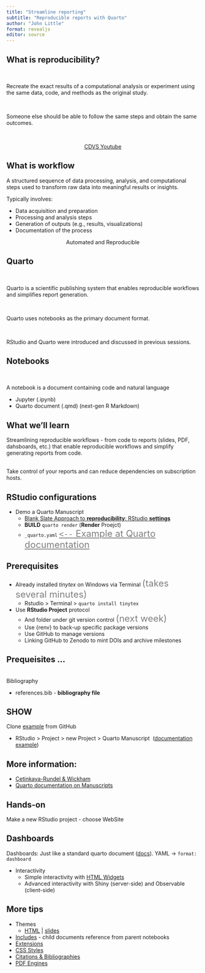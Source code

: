 ```yaml
---
title: "Streamline reporting"
subtitle: "Reproducible reports with Quarto"
author: "John Little"
format: revealjs
editor: source
---
```


## What is reproducibility?

\

Recreate the exact results of a computational analysis or experiment using the same data, code, and methods as the original study.

\

Someone else should be able to follow the same steps and obtain the same outcomes.

\

<center>[CDVS Youtube](https://www.youtube.com/playlist?list=PLXsA_OlR0o0PcuagC_TUl32RULZkLHI1D)</center>

## What is workflow

A structured sequence of data processing, analysis, and computational steps used to transform raw data into meaningful results or insights.\

Typically involves:

-   Data acquisition and preparation
-   Processing and analysis steps
-   Generation of outputs (e.g., results, visualizations)
-   Documentation of the process

<center>Automated and Reproducible</center>

## Quarto

\

Quarto is a scientific publishing system that enables reproducible workflows and simplifies report generation.

\

Quarto uses notebooks as the primary document format.

\

RStudio and Quarto were introduced and discussed in previous sessions.

## Notebooks

\

A notebook is a document containing code and natural language

-   Jupyter (.ipynb)
-   Quarto document (.qmd) (next-gen R Markdown)

## What we'll learn

Streamlining reproducible workflows - from code to reports (slides, PDF, dahsboards, etc.) that enable reproducible workflows and simplify generating reports from code.

\
Take control of your reports and can reduce dependencies on subscription hosts.

## RStudio configurations

-   Demo a Quarto Manuscript
    -   [Blank Slate Approach to **reproducibility**: RStudio **settings**](%5BRStudio%20User%20Guide%20-%20Get%20Started%20(posit.co)%5D(https://docs.posit.co/ide/user/ide/get-started/#blank-slate))
    -   **BUILD** `quarto render` (**Render** Proejct)
    -   `_quarto.yaml` [`<--` Example at Quarto documentation](https://quarto.org/docs/authoring/front-matter.html){style="color: grey; font-size: x-large;"}

## Prerequisites

-   Already installed _tinytex_ on Windows via Terminal [(takes several minutes)]{style="color: grey; font-size: x-large;"}
    -   Rstudio \> Terminal \> `quarto install tinytex`
-   Use **RStudio Project** protocol 
    -   And folder under git version control [(next week)]{style="color: grey; font-size: x-large;"}
    -   Use {renv} to back-up specific package versions
    -   Use GitHub to manage versions
    -   Linking GitHub to Zenodo to mint DOIs and archive milestones

## Prequeisites ...

\
Bibliography

-   references.bib - **bibliography file**

## SHOW

Clone [example](https://github.com/quarto-ext/manuscript-template-rstudio) from GitHub

-   RStudio \> Project \> new Project \> Quarto Manuscript  \ ([documentation example](https://github.com/quarto-ext/manuscript-template-rstudio))

## More information:

-   [Çetinkaya-Rundel & Wickham](https://mine-cetinkaya-rundel.github.io/quarto-jsm24/4-manuscripts/4-manuscripts.html)
-   [Quarto documentation on Manuscripts](%5BQuarto%20Manuscripts%20–%20Quarto%5D(https://quarto.org/docs/manuscripts/))

## Hands-on

Make a new RStudio project - choose WebSite

## Dashboards

Dashboards: Just like a standard quarto document ([docs](%5BQuarto%20Dashboards%20–%20Quarto%5D(https://quarto.org/docs/dashboards/))). YAML -\> `format: dashboard`

-   Interactivity
    -   Simple interactivity with [HTML Widgets](%5Bhtmlwidgets%20for%20R%5D(https://www.htmlwidgets.org/))
    -   Advanced interactivity with Shiny (server-side) and Observable (client-side)

## More tips

-   Themes
    -   [HTML](%5BHTML%20Theming%20–%20Quarto%5D(https://quarto.org/docs/output-formats/html-themes.html)) \| [slides](%5BReveal%20Themes%20–%20Quarto%5D(https://quarto.org/docs/presentations/revealjs/themes.html))
-   [Includes](%5BIncludes%20–%20Quarto%5D(https://quarto.org/docs/authoring/includes.html)) - child documents reference from parent notebooks
-   [Extensions](%5BQuarto%20Extensions%20–%20Quarto%5D(https://quarto.org/docs/extensions/))
-   [CSS Styles](%5BContent%20Editing%20–%20Quarto%5D(https://quarto.org/docs/visual-editor/content.html#css-styles))
-   [Citations & Bibliographies](%5BCitations%20–%20Quarto%5D(https://quarto.org/docs/authoring/citations.html))
-   [PDF Engines](%5BPDF%20Engines%20–%20Quarto%5D(https://quarto.org/docs/output-formats/pdf-engine.html#installing-tex))
